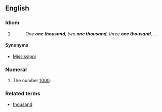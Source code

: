 ==English==

===Idiom===
{{infl|en|idiom|head=[[one]] [[thousand]]}}

# {{non-gloss definition|Used in a common [[chronometric]] counting scheme, in which each iteration is sequentially numbered and supposed to be approximately one [[second]] in length.}}
#: ''One '''one thousand''', two '''one thousand''', three '''one thousand''', ...''

====Synonyms====
* [[Mississippi#Idiom|Mississippi]]

===Numeral===
{{infl|en|numeral|head=[[one]] [[thousand]]}}

# {{cardinal}} The number [[1000]].

===Related terms===
* [[thousand]]